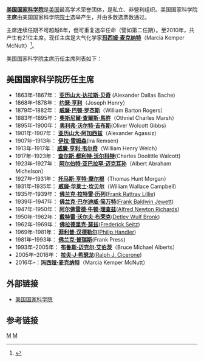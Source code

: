 {{Link style|time=2015-12-12T04:12:00+00:00}}
'''[[美国国家科学院|美国国家科学院]]'''是[[美国|美国]]最高学术荣誉团体，是私立、非營利组织。美国国家科学院'''主席'''由美国国家科学院[[院士|院士]]选举产生，并由多数选票数通过。

主席连续任期不可超越6年，但可重复选举任命（譬如第二任期）。至2010年，共产生有21位主席。现任主席是大气化学家'''[[玛西娅·麦克纳特|玛西娅·麦克纳特]]'''（Marcia Kemper McNutt）<ref>{{cite web |title=玛西娅·麦克纳特（Marcia Kemper McNutt）----中国科学院学部 |url=http://www.casad.cas.cn/sourcedb_ad_cas/zw2/ysxx/wjysmd/201911/t20191121_4724726.html |website=www.casad.cas.cn}}</ref>。

美国国家科学院主席历任主席列表如下：

==美国国家科学院历任主席==

*1863年–1867年： '''[[亚历山大·达拉斯·贝奇|亚历山大·达拉斯·贝奇]]''' (Alexander Dallas Bache)
*1868年–1878年： '''[[约瑟·亨利|约瑟·亨利]]'''（Joseph Henry）
*1879年–1882年： '''[[威廉·巴顿·罗杰斯|威廉·巴顿·罗杰斯]]'''（William Barton Rogers）
*1883年–1895年： '''[[奧斯尼爾·查爾斯·馬許|奧斯尼爾·查爾斯·馬許]]'''（Othniel Charles Marsh）
*1895年–1900年： '''[[奥利弗·沃尔特·吉布斯|奥利弗·沃尔特·吉布斯]]'''(Oliver Wolcott Gibbs)
*1901年–1907年： '''[[亚历山大·阿加西兹|亚历山大·阿加西兹]]'''（Alexander Agassiz）
*1907年–1913年： '''[[伊拉·雷姆森|伊拉·雷姆森]]'''(Ira Remsen)
*1913年–1917年： '''[[威廉·亨利·韦尔奇|威廉·亨利·韦尔奇]]'''（William Henry Welch）
*1917年–1923年： '''[[查尔斯·都利特·沃尔科特|查尔斯·都利特·沃尔科特]]'''(Charles Doolittle Walcott)
*1923年–1927年： '''[[阿尔伯特·迈克耳孙|阿尔伯特·亚巴拉罕·迈克耳孙]]'''（Albert Abraham Michelson）
*1927年–1931年： '''[[托马斯·亨特·摩尔根|托马斯·亨特·摩尔根]]'''（Thomas Hunt Morgan）
*1931年–1935年： '''[[威廉·华莱士·坎贝尔|威廉·华莱士·坎贝尔]]'''（William Wallace Campbell）
*1935年–1939年： '''[[佛兰克·拉特雷·历列|佛兰克·拉特雷·历列]]'''([[:en:Frank_Rattray_Lillie|Frank Rattray Lillie]])
*1939年–1947年： '''[[佛兰克·巴尔迪威·简万特|佛兰克·巴尔迪威·简万特]]'''([[:en:Frank_Baldwin_Jewett|Frank Baldwin Jewett]])
*1947年–1950年： '''[[阿尔佛雷德·牛顿·理查兹|阿尔佛雷德·牛顿·理查兹]]'''([[:en:Alfred_Newton_Richards|Alfred Newton Richards]])
*1950年–1962年： '''[[戴特雷·沃尔夫·布荣克|戴特雷·沃尔夫·布荣克]]'''([[:en:Detlev_Wulf_Bronk|Detlev Wulf Bronk]])
*1962年–1969年： '''[[佛拉德里克·瑟兹|佛拉德里克·瑟兹]]'''([[:en:Frederick_Seitz|Frederick Seitz]])
*1969年–1981年： '''[[菲利普·汉德勒尔|菲利普·汉德勒尔]]'''([[:en:Philip_Handler|Philip Handler]])
*1981年–1993年： '''[[佛兰克·普瑞斯|佛兰克·普瑞斯]]'''(Frank Press)
*1993年–2005年： '''[[布鲁斯·艾伯茨|布鲁斯·迈克尔·艾伯茨]]'''（Bruce Michael Alberts）
*2005年–2016年： '''[[拉夫·J·希瑟龙|拉夫·J·希瑟龙]]'''([[:en:Ralph_J._Cicerone|Ralph J. Cicerone]])
*2016年–：'''[[玛西娅·麦克纳特|玛西娅·麦克纳特]]'''（Marcia Kemper McNutt）

==外部链接==
*[[美国国家科学院|美国国家科学院]]

==参考链接==
{{reflist}}

[[Category:美国国家科学院|M]]
[[Category:美国科学家|M]]